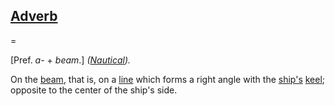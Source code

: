 ==[[Adverb]]===

[Pref. ''a-'' + ''beam''.] ''([[Nautical]]).''

On the [[beam]], that is, on a [[line]] which forms a right angle with the [[ship's]] [[keel]]; opposite to the center of the ship's side.